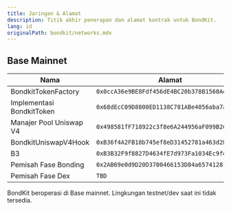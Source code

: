 ```yaml
---
title: Jaringan & Alamat
description: Titik akhir penerapan dan alamat kontrak untuk BondKit.
lang: id
originalPath: bondkit/networks.mdx
---
```

## Base Mainnet

| Nama | Alamat |
|------|---------|
| BondkitTokenFactory | `0x0ccA36e9BE8Fdf456dE4BC20b378B1560Aeb6653` |
| Implementasi BondkitToken | `0x68dEcC09D8800ED1138C781ABe4056aba7a4eF7E` |
| Manajer Pool Uniswap V4 | `0x498581fF718922c3f8e6A244956aF099B2652b2b` |
| BondkitUniswapV4Hook | `0xB36f4A2FB18b745ef8eD31452781a463d2B3f0cC` |
| B3 | `0xB3B32F9f8827D4634fE7d973Fa1034Ec9fdDB3B3` |
| Pemisah Fase Bonding | `0x2AB69e0d9D20D3700466153D84a6574128154Fd2` |
| Pemisah Fase Dex | `TBD` |

<Catatan>
BondKit beroperasi di Base mainnet. Lingkungan testnet/dev saat ini tidak tersedia.
</Catatan>
